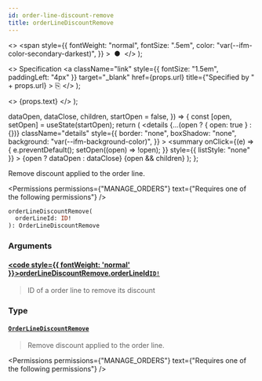 ```yaml
---
id: order-line-discount-remove
title: orderLineDiscountRemove
---
```


  <>
    <span
      style={{
        fontWeight: "normal",
        fontSize: ".5em",
        color: "var(--ifm-color-secondary-darkest)",
      }}
    >
      &nbsp;●&nbsp;
    </span>
  </>
);

  <>
    Specification
    <a
      className="link"
      style={{ fontSize: "1.5em", paddingLeft: "4px" }}
      target="\_blank"
      href={props.url}
      title={"Specified by " + props.url}
    >
      ⎘
    </a>
  </>
);

  <>
    <span className={props.class}>{props.text}</span>
  </>
);


  dataOpen,
  dataClose,
  children,
  startOpen = false,
}) => {
  const [open, setOpen] = useState(startOpen);
  return (
    <details
      {...(open ? { open: true } : {})}
      className="details"
      style={{
        border: "none",
        boxShadow: "none",
        background: "var(--ifm-background-color)",
      }}
    >
      <summary
        onClick={(e) => {
          e.preventDefault();
          setOpen((open) => !open);
        }}
        style={{ listStyle: "none" }}
      >
        {open ? dataOpen : dataClose}
      </summary>
      {open && children}
    </details>
  );
};

Remove discount applied to the order line.

<Permissions
  permissions={"MANAGE_ORDERS"}
  text={"Requires one of the following permissions"}
/>

```graphql
orderLineDiscountRemove(
  orderLineId: ID!
): OrderLineDiscountRemove
```

### Arguments

#### [<code style={{ fontWeight: 'normal' }}>orderLineDiscountRemove.<b>orderLineId</b></code>](#)<Bullet />[`ID!`](../../../api-reference/miscellaneous/scalars/id) <Badge class="badge badge--secondary" text="non-null"/> <Badge class="badge badge--secondary" text="scalar"/> <Badge class="badge badge--secondary" text="miscellaneous"/>

> ID of a order line to remove its discount

### Type

#### [`OrderLineDiscountRemove`](../../../api-reference/orders/objects/order-line-discount-remove) <Badge class="badge badge--secondary" text="object"/> <Badge class="badge badge--secondary" text="orders"/>

> Remove discount applied to the order line.

<Permissions
  permissions={"MANAGE_ORDERS"}
  text={"Requires one of the following permissions"}
/>

